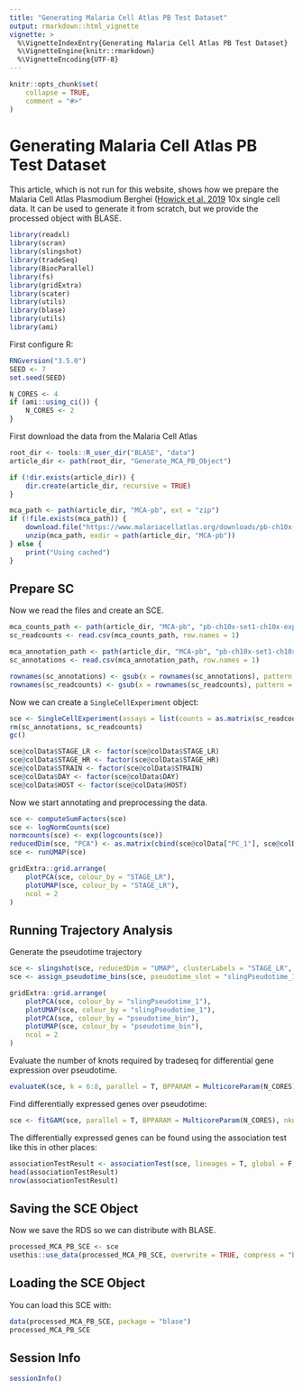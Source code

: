 ```yaml
---
title: "Generating Malaria Cell Atlas PB Test Dataset"
output: rmarkdown::html_vignette
vignette: >
  %\VignetteIndexEntry{Generating Malaria Cell Atlas PB Test Dataset}
  %\VignetteEngine{knitr::rmarkdown}
  %\VignetteEncoding{UTF-8}
---
```


```r
knitr::opts_chunk$set(
    collapse = TRUE,
    comment = "#>"
)
```

# Generating Malaria Cell Atlas PB Test Dataset

This article, which is not run for this website, shows how we prepare the Malaria Cell Atlas Plasmodium Berghei ([Howick et al. 2019](https://doi.org/10.1126/science.aaw2619) 10x single cell data. It can be used to generate it from scratch, but we provide the processed object with BLASE.

```r
library(readxl)
library(scran)
library(slingshot)
library(tradeSeq)
library(BiocParallel)
library(fs)
library(gridExtra)
library(scater)
library(utils)
library(blase)
library(utils)
library(ami)
```

First configure R:
```r
RNGversion("3.5.0")
SEED <- 7
set.seed(SEED)
```

```r
N_CORES <- 4
if (ami::using_ci()) {
    N_CORES <- 2
}
```

First download the data from the Malaria Cell Atlas
```r
root_dir <- tools::R_user_dir("BLASE", "data")
article_dir <- path(root_dir, "Generate_MCA_PB_Object")

if (!dir.exists(article_dir)) {
    dir.create(article_dir, recursive = TRUE)
}

mca_path <- path(article_dir, "MCA-pb", ext = "zip")
if (!file.exists(mca_path)) {
    download.file("https://www.malariacellatlas.org/downloads/pb-ch10x-set1.zip", mca_path)
    unzip(mca_path, exdir = path(article_dir, "MCA-pb"))
} else {
    print("Using cached")
}
```

## Prepare SC
Now we read the files and create an SCE.

```r
mca_counts_path <- path(article_dir, "MCA-pb", "pb-ch10x-set1-ch10x-exp", ext = "csv")
sc_readcounts <- read.csv(mca_counts_path, row.names = 1)

mca_annotation_path <- path(article_dir, "MCA-pb", "pb-ch10x-set1-ch10x-data", ext = "csv")
sc_annotations <- read.csv(mca_annotation_path, row.names = 1)

rownames(sc_annotations) <- gsub(x = rownames(sc_annotations), pattern = "-", replacement = ".", fixed = TRUE)
rownames(sc_readcounts) <- gsub(x = rownames(sc_readcounts), pattern = "_", replacement = "-", fixed = TRUE)
```

Now we can create a `SingleCellExperiment` object:
```r
sce <- SingleCellExperiment(assays = list(counts = as.matrix(sc_readcounts)), colData = sc_annotations)
rm(sc_annotations, sc_readcounts)
gc()

sce@colData$STAGE_LR <- factor(sce@colData$STAGE_LR)
sce@colData$STAGE_HR <- factor(sce@colData$STAGE_HR)
sce@colData$STRAIN <- factor(sce@colData$STRAIN)
sce@colData$DAY <- factor(sce@colData$DAY)
sce@colData$HOST <- factor(sce@colData$HOST)
```

Now we start annotating and preprocessing the data.
```r
sce <- computeSumFactors(sce)
sce <- logNormCounts(sce)
normcounts(sce) <- exp(logcounts(sce))
reducedDim(sce, "PCA") <- as.matrix(cbind(sce@colData["PC_1"], sce@colData["PC_2"]))
sce <- runUMAP(sce)

gridExtra::grid.arrange(
    plotPCA(sce, colour_by = "STAGE_LR"),
    plotUMAP(sce, colour_by = "STAGE_LR"),
    ncol = 2
)
```

## Running Trajectory Analysis

Generate the pseudotime trajectory
```r
sce <- slingshot(sce, reducedDim = "UMAP", clusterLabels = "STAGE_LR", start.clus = "ring")
sce <- assign_pseudotime_bins(sce, pseudotime_slot = "slingPseudotime_1", n_bins = 12, split_by = "pseudotime_range")

gridExtra::grid.arrange(
    plotPCA(sce, colour_by = "slingPseudotime_1"),
    plotUMAP(sce, colour_by = "slingPseudotime_1"),
    plotPCA(sce, colour_by = "pseudotime_bin"),
    plotUMAP(sce, colour_by = "pseudotime_bin"),
    ncol = 2
)
```

Evaluate the number of knots required by tradeseq for differential gene expression over pseudotime.
```r
evaluateK(sce, k = 6:8, parallel = T, BPPARAM = MulticoreParam(N_CORES), nGenes = length(rownames(sce)))
```

Find differentially expressed genes over pseudotime:
```r
sce <- fitGAM(sce, parallel = T, BPPARAM = MulticoreParam(N_CORES), nknots = 7)
```

The differentially expressed genes can be found using the association test like this in other places:
```r
associationTestResult <- associationTest(sce, lineages = T, global = F, contrastType = "consecutive")
head(associationTestResult)
nrow(associationTestResult)
```

## Saving the SCE Object
Now we save the RDS so we can distribute with BLASE.
```r
processed_MCA_PB_SCE <- sce
usethis::use_data(processed_MCA_PB_SCE, overwrite = TRUE, compress = "bzip2")
```

## Loading the SCE Object
You can load this SCE with:
```r
data(processed_MCA_PB_SCE, package = "blase")
processed_MCA_PB_SCE
```

## Session Info
``` r
sessionInfo()
```
